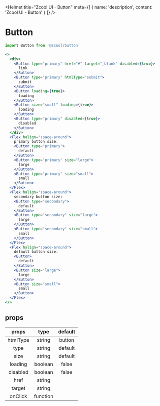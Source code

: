 
<Helmet
  title="Zcool UI - Button"
  meta={[
    {
      name: 'description',
      content: 'Zcool UI - Button'
    }
  ]}
/>

# Button

```js
import Button from '@zcool/button'
```

```.jsx
<>
  <div>
    <Button type="primary" href="#" target="_blank" disabled={true}>
      link
    </Button>
    <Button type="primary" htmlType="submit">
      submit
    </Button>
    <Button loading={true}>
      loading
    </Button>
    <Button size="small" loading={true}>
      loading
    </Button>
    <Button type="primary" disabled={true}>
      disabled
    </Button>
  </div>
  <Flex halign="space-around">
    primary button size:
    <Button type="primary">
      default
    </Button>
    <Button type="primary" size="large">
      large
    </Button>
    <Button type="primary" size="small">
      small
    </Button>
  </Flex>
  <Flex halign="space-around">
    secondary button size:
    <Button type="secondary">
      default
    </Button>
    <Button type="secondary" size="large">
      large
    </Button>
    <Button type="secondary" size="small">
      small
    </Button>
  </Flex>
  <Flex halign="space-around">
    default button size:
    <Button>
      default
    </Button>
    <Button size="large">
      large
    </Button>
    <Button size="small">
      small
    </Button>
  </Flex>
</>
```

## props

| props           | type     | default |
| :-------------: | :------: | :-----: |
| htmlType        | string   | button  |
| type            | string   | default |
| size            | string   | default |
| loading         | boolean  | false   |
| disabled        | boolean  | false   |
| href            | string   |         |
| target          | string   |         |
| onClick         | function |         |
